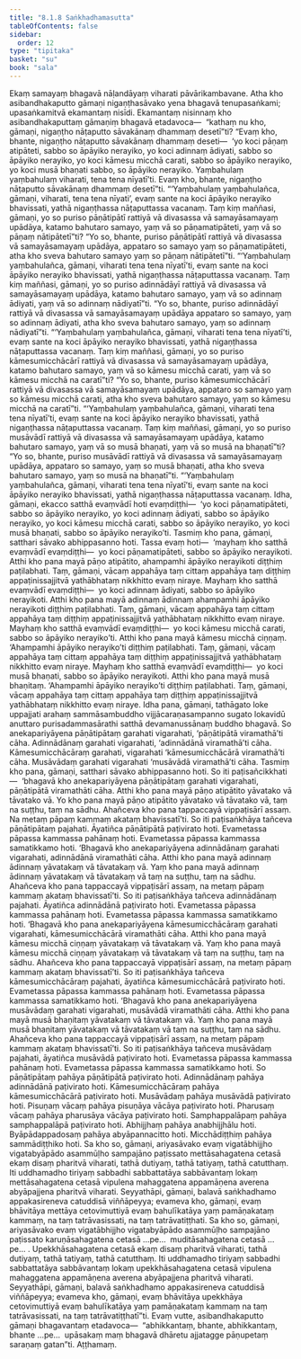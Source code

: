 ```yaml
---
title: "8.1.8 Saṅkhadhamasutta"
tableOfContents: false
sidebar:
  order: 12
type: "tipitaka"
basket: "su"
book: "sala"
---
```



<DynamicBreadcrumb />

<Division number="360" book="sala" bookNo="13" page="502">

<Paragraph number="1578" book="sala">
Ekaṃ samayaṃ bhagavā nāḷandāyaṃ viharati pāvārikambavane. Atha kho asibandhakaputto gāmaṇi nigaṇṭhasāvako yena bhagavā tenupasaṅkami; upasaṅkamitvā ekamantaṃ nisīdi. Ekamantaṃ nisinnaṃ kho asibandhakaputtaṃ gāmaṇiṃ bhagavā etadavoca—  “kathaṃ nu kho, gāmaṇi, nigaṇṭho nāṭaputto sāvakānaṃ dhammaṃ desetī”ti? “Evaṃ kho, bhante, nigaṇṭho nāṭaputto sāvakānaṃ dhammaṃ deseti—  ‘yo koci pāṇaṃ atipāteti, sabbo so āpāyiko nerayiko, yo koci adinnaṃ ādiyati, sabbo so āpāyiko nerayiko, yo koci kāmesu micchā carati, sabbo so āpāyiko nerayiko, yo koci musā bhaṇati sabbo, so āpāyiko nerayiko. Yaṃbahulaṃ yaṃbahulaṃ viharati, tena tena nīyatī’ti. Evaṃ kho, bhante, nigaṇṭho nāṭaputto sāvakānaṃ dhammaṃ desetī”ti. “‘Yaṃbahulaṃ yaṃbahulañca, gāmaṇi, viharati, tena tena nīyati’, evaṃ sante na koci āpāyiko nerayiko bhavissati, yathā nigaṇṭhassa nāṭaputtassa vacanaṃ.
</Paragraph>

<Paragraph number="1579" book="sala">
Taṃ kiṃ maññasi, gāmaṇi, yo so puriso pāṇātipātī rattiyā vā divasassa vā samayāsamayaṃ upādāya, katamo bahutaro samayo, yaṃ vā so pāṇamatipāteti, yaṃ vā so pāṇaṃ nātipātetī”ti? “Yo so, bhante, puriso pāṇātipātī rattiyā vā divasassa vā samayāsamayaṃ upādāya, appataro so samayo yaṃ so pāṇamatipāteti, atha kho sveva bahutaro samayo yaṃ so pāṇaṃ nātipātetī”ti. “‘Yaṃbahulaṃ yaṃbahulañca, gāmaṇi, viharati tena tena nīyatī’ti, evaṃ sante na koci āpāyiko nerayiko bhavissati, yathā nigaṇṭhassa nāṭaputtassa vacanaṃ.
</Paragraph>

<Paragraph number="1580" book="sala">
Taṃ kiṃ maññasi, gāmaṇi, yo so puriso adinnādāyī rattiyā vā divasassa vā samayāsamayaṃ upādāya, katamo bahutaro samayo, yaṃ vā so adinnaṃ ādiyati, yaṃ vā so adinnaṃ nādiyatī”ti. “Yo so, bhante, puriso adinnādāyī rattiyā vā divasassa vā samayāsamayaṃ upādāya appataro so samayo, yaṃ so adinnaṃ ādiyati, atha kho sveva bahutaro samayo, yaṃ so adinnaṃ nādiyatī”ti. “‘Yaṃbahulaṃ yaṃbahulañca, gāmaṇi, viharati tena tena nīyatī’ti, evaṃ sante na koci āpāyiko nerayiko bhavissati, yathā nigaṇṭhassa nāṭaputtassa vacanaṃ.
</Paragraph>

<Paragraph number="1581" book="sala">
Taṃ kiṃ maññasi, gāmaṇi, yo so puriso kāmesumicchācārī rattiyā vā divasassa vā samayāsamayaṃ upādāya, katamo bahutaro samayo, yaṃ vā so kāmesu micchā carati, yaṃ vā so kāmesu micchā na caratī”ti? “Yo so, bhante, puriso kāmesumicchācārī rattiyā vā divasassa vā samayāsamayaṃ upādāya, appataro so samayo yaṃ so kāmesu micchā carati, atha kho sveva bahutaro samayo, yaṃ so kāmesu micchā na caratī”ti. “‘Yaṃbahulaṃ yaṃbahulañca, gāmaṇi, viharati tena tena nīyatī’ti, evaṃ sante na koci āpāyiko nerayiko bhavissati, yathā nigaṇṭhassa nāṭaputtassa vacanaṃ.
</Paragraph>

<Paragraph number="1582" book="sala">
Taṃ kiṃ maññasi, gāmaṇi, yo so puriso musāvādī rattiyā vā divasassa vā samayāsamayaṃ upādāya, katamo bahutaro samayo, yaṃ vā so musā bhaṇati, yaṃ vā so musā na bhaṇatī”ti? “Yo so, bhante, puriso musāvādī rattiyā vā divasassa vā samayāsamayaṃ upādāya, appataro so samayo, yaṃ so musā bhaṇati, atha kho sveva bahutaro samayo, yaṃ so musā na bhaṇatī”ti. “‘Yaṃbahulaṃ yaṃbahulañca, gāmaṇi, viharati tena tena nīyatī’ti, evaṃ sante na koci āpāyiko nerayiko bhavissati, yathā nigaṇṭhassa nāṭaputtassa vacanaṃ.
</Paragraph>

<Paragraph number="1583" book="sala">
Idha, gāmaṇi, ekacco satthā evaṃvādī hoti evaṃdiṭṭhi—  ‘yo koci pāṇamatipāteti, sabbo so āpāyiko nerayiko, yo koci adinnaṃ ādiyati, sabbo so āpāyiko nerayiko, yo koci kāmesu micchā carati, sabbo so āpāyiko nerayiko, yo koci musā bhaṇati, sabbo so āpāyiko nerayiko’ti. Tasmiṃ kho pana, gāmaṇi, satthari sāvako abhippasanno hoti. Tassa evaṃ hoti—  ‘mayhaṃ kho satthā evaṃvādī evaṃdiṭṭhi—  yo koci pāṇamatipāteti, sabbo so āpāyiko nerayikoti. Atthi kho pana mayā pāṇo atipātito, ahampamhi āpāyiko nerayikoti diṭṭhiṃ paṭilabhati. Taṃ, gāmaṇi, vācaṃ appahāya taṃ cittaṃ appahāya taṃ diṭṭhiṃ appaṭinissajjitvā yathābhataṃ nikkhitto evaṃ niraye. Mayhaṃ kho satthā evaṃvādī evaṃdiṭṭhi—  yo koci adinnaṃ ādiyati, sabbo so āpāyiko nerayikoti. Atthi kho pana mayā adinnaṃ ādinnaṃ ahampamhi āpāyiko nerayikoti diṭṭhiṃ paṭilabhati. Taṃ, gāmaṇi, vācaṃ appahāya taṃ cittaṃ appahāya taṃ diṭṭhiṃ appaṭinissajjitvā yathābhataṃ nikkhitto evaṃ niraye. Mayhaṃ kho satthā evaṃvādī evaṃdiṭṭhi—  yo koci kāmesu micchā carati, sabbo so āpāyiko nerayiko’ti. Atthi kho pana mayā kāmesu micchā ciṇṇaṃ. ‘Ahampamhi āpāyiko nerayiko’ti diṭṭhiṃ paṭilabhati. Taṃ, gāmaṇi, vācaṃ appahāya taṃ cittaṃ appahāya taṃ diṭṭhiṃ appaṭinissajjitvā yathābhataṃ nikkhitto evaṃ niraye. Mayhaṃ kho satthā evaṃvādī evaṃdiṭṭhi—  yo koci musā bhaṇati, sabbo so āpāyiko nerayikoti. Atthi kho pana mayā musā bhaṇitaṃ. ‘Ahampamhi āpāyiko nerayiko’ti diṭṭhiṃ paṭilabhati. Taṃ, gāmaṇi, vācaṃ appahāya taṃ cittaṃ appahāya taṃ diṭṭhiṃ appaṭinissajjitvā yathābhataṃ nikkhitto evaṃ niraye.
</Paragraph>

<Paragraph number="1584" book="sala">
Idha pana, gāmaṇi, tathāgato loke uppajjati arahaṃ sammāsambuddho vijjācaraṇasampanno sugato lokavidū anuttaro purisadammasārathi satthā devamanussānaṃ buddho bhagavā. So anekapariyāyena pāṇātipātaṃ garahati vigarahati, ‘pāṇātipātā viramathā’ti cāha. Adinnādānaṃ garahati vigarahati, ‘adinnādānā viramathā’ti cāha. Kāmesumicchācāraṃ garahati, vigarahati ‘kāmesumicchācārā viramathā’ti cāha. Musāvādaṃ garahati vigarahati ‘musāvādā viramathā’ti cāha. Tasmiṃ kho pana, gāmaṇi, satthari sāvako abhippasanno hoti. So iti paṭisañcikkhati—  ‘bhagavā kho anekapariyāyena pāṇātipātaṃ garahati vigarahati, pāṇātipātā viramathāti cāha. Atthi kho pana mayā pāṇo atipātito yāvatako vā tāvatako vā. Yo kho pana mayā pāṇo atipātito yāvatako vā tāvatako vā, taṃ na suṭṭhu, taṃ na sādhu. Ahañceva kho pana tappaccayā vippaṭisārī assaṃ. Na metaṃ pāpaṃ kammaṃ akataṃ bhavissatī’ti. So iti paṭisaṅkhāya tañceva pāṇātipātaṃ pajahati. Āyatiñca pāṇātipātā paṭivirato hoti. Evametassa pāpassa kammassa pahānaṃ hoti. Evametassa pāpassa kammassa samatikkamo hoti.
</Paragraph>

<Paragraph number="1585" book="sala">
‘Bhagavā kho anekapariyāyena adinnādānaṃ garahati vigarahati, adinnādānā viramathāti cāha. Atthi kho pana mayā adinnaṃ ādinnaṃ yāvatakaṃ vā tāvatakaṃ vā. Yaṃ kho pana mayā adinnaṃ ādinnaṃ yāvatakaṃ vā tāvatakaṃ vā taṃ na suṭṭhu, taṃ na sādhu. Ahañceva kho pana tappaccayā vippaṭisārī assaṃ, na metaṃ pāpaṃ kammaṃ akataṃ bhavissatī’ti. So iti paṭisaṅkhāya tañceva adinnādānaṃ pajahati. Āyatiñca adinnādānā paṭivirato hoti. Evametassa pāpassa kammassa pahānaṃ hoti. Evametassa pāpassa kammassa samatikkamo hoti.
</Paragraph>

<Paragraph number="1586" book="sala">
‘Bhagavā kho pana anekapariyāyena kāmesumicchācāraṃ garahati vigarahati, kāmesumicchācārā viramathāti cāha. Atthi kho pana mayā kāmesu micchā ciṇṇaṃ yāvatakaṃ vā tāvatakaṃ vā. Yaṃ kho pana mayā kāmesu micchā ciṇṇaṃ yāvatakaṃ vā tāvatakaṃ vā taṃ na suṭṭhu, taṃ na sādhu. Ahañceva kho pana tappaccayā vippaṭisārī assaṃ, na metaṃ pāpaṃ kammaṃ akataṃ bhavissatī’ti. So iti paṭisaṅkhāya tañceva kāmesumicchācāraṃ pajahati, āyatiñca kāmesumicchācārā paṭivirato hoti. Evametassa pāpassa kammassa pahānaṃ hoti. Evametassa pāpassa kammassa samatikkamo hoti.
</Paragraph>

<Paragraph number="1587" book="sala">
‘Bhagavā kho pana anekapariyāyena musāvādaṃ garahati vigarahati, musāvādā viramathāti cāha. Atthi kho pana mayā musā bhaṇitaṃ yāvatakaṃ vā tāvatakaṃ vā. Yaṃ kho pana mayā musā bhaṇitaṃ yāvatakaṃ vā tāvatakaṃ vā taṃ na suṭṭhu, taṃ na sādhu. Ahañceva kho pana tappaccayā vippaṭisārī assaṃ, na metaṃ pāpaṃ kammaṃ akataṃ bhavissatī’ti. So iti paṭisaṅkhāya tañceva musāvādaṃ pajahati, āyatiñca musāvādā paṭivirato hoti. Evametassa pāpassa kammassa pahānaṃ hoti. Evametassa pāpassa kammassa samatikkamo hoti.
</Paragraph>

<Paragraph number="1588" book="sala">
So pāṇātipātaṃ pahāya pāṇātipātā paṭivirato hoti. Adinnādānaṃ pahāya adinnādānā paṭivirato hoti. Kāmesumicchācāraṃ pahāya kāmesumicchācārā paṭivirato hoti. Musāvādaṃ pahāya musāvādā paṭivirato hoti. Pisuṇaṃ vācaṃ pahāya pisuṇāya vācāya paṭivirato hoti. Pharusaṃ vācaṃ pahāya pharusāya vācāya paṭivirato hoti. Samphappalāpaṃ pahāya samphappalāpā paṭivirato hoti. Abhijjhaṃ pahāya anabhijjhālu hoti. Byāpādappadosaṃ pahāya abyāpannacitto hoti. Micchādiṭṭhiṃ pahāya sammādiṭṭhiko hoti.
</Paragraph>

<Paragraph number="1589" book="sala">
Sa kho so, gāmaṇi, ariyasāvako evaṃ vigatābhijjho vigatabyāpādo asammūḷho sampajāno paṭissato mettāsahagatena cetasā ekaṃ disaṃ pharitvā viharati, tathā dutiyaṃ, tathā tatiyaṃ, tathā catutthaṃ. Iti uddhamadho tiriyaṃ sabbadhi sabbattatāya sabbāvantaṃ lokaṃ mettāsahagatena cetasā vipulena mahaggatena appamāṇena averena abyāpajjena pharitvā viharati. Seyyathāpi, gāmaṇi, balavā saṅkhadhamo appakasireneva catuddisā viññāpeyya; evameva kho, gāmaṇi, evaṃ bhāvitāya mettāya cetovimuttiyā evaṃ bahulīkatāya yaṃ pamāṇakataṃ kammaṃ, na taṃ tatrāvasissati, na taṃ tatrāvatiṭṭhati.
</Paragraph>

<Paragraph number="1590" book="sala">
Sa kho so, gāmaṇi, ariyasāvako evaṃ vigatābhijjho vigatabyāpādo asammūḷho sampajāno paṭissato karuṇāsahagatena cetasā …pe…  muditāsahagatena cetasā …pe… . Upekkhāsahagatena cetasā ekaṃ disaṃ pharitvā viharati, tathā dutiyaṃ, tathā tatiyaṃ, tathā catutthaṃ. Iti uddhamadho tiriyaṃ sabbadhi sabbattatāya sabbāvantaṃ lokaṃ upekkhāsahagatena cetasā vipulena mahaggatena appamāṇena averena abyāpajjena pharitvā viharati. Seyyathāpi, gāmaṇi, balavā saṅkhadhamo appakasireneva catuddisā viññāpeyya; evameva kho, gāmaṇi, evaṃ bhāvitāya upekkhāya cetovimuttiyā evaṃ bahulīkatāya yaṃ pamāṇakataṃ kammaṃ na taṃ tatrāvasissati, na taṃ tatrāvatiṭṭhatī”ti.
</Paragraph>

<Paragraph number="1591" book="sala">
Evaṃ vutte, asibandhakaputto gāmaṇi bhagavantaṃ etadavoca—  “abhikkantaṃ, bhante, abhikkantaṃ, bhante …pe…  upāsakaṃ maṃ bhagavā dhāretu ajjatagge pāṇupetaṃ saraṇaṃ gatan”ti.

</Paragraph>
</Division>

<Paragraph number="1592" type="center" book="sala">
Aṭṭhamaṃ.
</Paragraph>